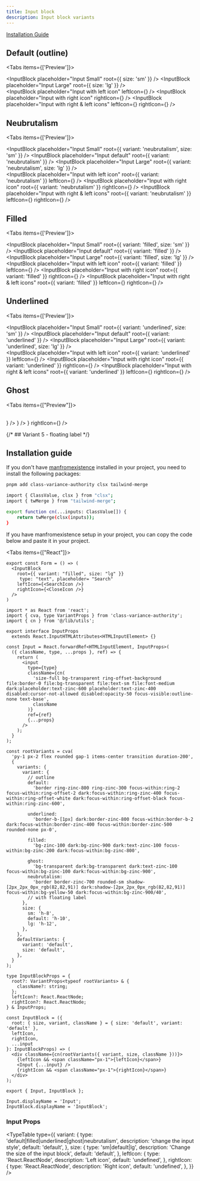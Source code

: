 ```yaml
---
title: Input block
description: Input block variants
---
```



<a href="#installation-guide">Installation Guide</a>

## Default (outline)

<Tabs items={['Preview']}>
  <Tab value="Preview">
    <div className="py-4 mx-auto max-w-xl space-y-3">
      <InputBlock placeholder="Input Small" root={{ size: 'sm' }} />
      <InputBlock placeholder="Input default" />
      <InputBlock placeholder="Input Large" root={{ size: 'lg' }} />
      <br />
      <InputBlock
        placeholder="Input with left icon"
        leftIcon={<IoSearchSharp className="text-zinc-500" />}
      />
      <InputBlock
        placeholder="Input with right icon"
        rightIcon={<IoSearchSharp className="text-zinc-500" />}
      />
      <InputBlock
        placeholder="Input with right & left icons"
        leftIcon={<IoSearchSharp className="text-zinc-500" />}
        rightIcon={<BiSolidSend className="text-zinc-600" />}
      />
    </div>
  </Tab>
</Tabs>

## Neubrutalism

<Tabs items={['Preview']}>
  <Tab value="Preview">
    <div className="py-4 mx-auto max-w-xl space-y-3">
      <InputBlock
        placeholder="Input Small"
        root={{ variant: 'neubrutalism', size: 'sm' }}
      />
      <InputBlock
        placeholder="Input default"
        root={{ variant: 'neubrutalism' }}
      />
      <InputBlock
        placeholder="Input Large"
        root={{ variant: 'neubrutalism', size: 'lg' }}
      />
      <br />
      <InputBlock
        placeholder="Input with left icon"
        root={{ variant: 'neubrutalism' }}
        leftIcon={<IoSearchSharp className="text-zinc-500" />}
      />
      <InputBlock
        placeholder="Input with right icon"
        root={{ variant: 'neubrutalism' }}
        rightIcon={<IoSearchSharp className="text-zinc-500" />}
      />
      <InputBlock
        placeholder="Input with right & left icons"
        root={{ variant: 'neubrutalism' }}
        leftIcon={<IoSearchSharp className="text-zinc-500" />}
        rightIcon={<BiSolidSend className="text-zinc-600" />}
      />
    </div>
  </Tab>
</Tabs>

## Filled

<Tabs items={['Preview']}>
  <Tab value="Preview">
    <div className="py-4 mx-auto max-w-xl space-y-3">
      <InputBlock
        placeholder="Input Small"
        root={{ variant: 'filled', size: 'sm' }}
      />
      <InputBlock placeholder="Input default" root={{ variant: 'filled' }} />
      <InputBlock
        placeholder="Input Large"
        root={{ variant: 'filled', size: 'lg' }}
      />
      <br />
      <InputBlock
        placeholder="Input with left icon"
        root={{ variant: 'filled' }}
        leftIcon={<IoSearchSharp className="text-zinc-500" />}
      />
      <InputBlock
        placeholder="Input with right icon"
        root={{ variant: 'filled' }}
        rightIcon={<IoSearchSharp className="text-zinc-500" />}
      />
      <InputBlock
        placeholder="Input with right & left icons"
        root={{ variant: 'filled' }}
        leftIcon={<IoSearchSharp className="text-zinc-500" />}
        rightIcon={<BiSolidSend className="text-zinc-600" />}
      />
    </div>
  </Tab>
</Tabs>

## Underlined

<Tabs items={['Preview']}>
  <Tab value="Preview">
    <div className="py-4 mx-auto max-w-xl space-y-3">
      <InputBlock
        placeholder="Input Small"
        root={{ variant: 'underlined', size: 'sm' }}
      />
      <InputBlock
        placeholder="Input default"
        root={{ variant: 'underlined' }}
      />
      <InputBlock
        placeholder="Input Large"
        root={{ variant: 'underlined', size: 'lg' }}
      />
      <br />
      <InputBlock
        placeholder="Input with left icon"
        root={{ variant: 'underlined' }}
        leftIcon={<IoSearchSharp className="text-zinc-500" />}
      />
      <InputBlock
        placeholder="Input with right icon"
        root={{ variant: 'underlined' }}
        rightIcon={<IoSearchSharp className="text-zinc-500" />}
      />
      <InputBlock
        placeholder="Input with right & left icons"
        root={{ variant: 'underlined' }}
        leftIcon={<IoSearchSharp className="text-zinc-500" />}
        rightIcon={<BiSolidSend className="text-zinc-600" />}
      />
    </div>
  </Tab>
</Tabs>

## Ghost

<Tabs items={["Preview"]}>

  <Tab value="Preview">
    <div className="py-4 mx-auto max-w-xl space-y-3">
        <InputBlock
           placeholder= "Input Small" 
          root={{variant:"ghost", size:"sm" }}
          />
        <InputBlock
           placeholder= "Input default" 
          root={{variant:"ghost",  }}
          />
        <InputBlock
           placeholder= "Input Large" 
          root={{variant:"ghost", size: "lg" }}
          />
        <br/>
        <InputBlock
           placeholder= "Input with left icon" 
          root={{variant:"ghost",}}
          leftIcon={<IoSearchSharp className="text-zinc-500" />}
          />
        <InputBlock
           placeholder= "Input with right icon" 
          root={{variant:"ghost",}}
          rightIcon={<IoSearchSharp className="text-zinc-500" />}
          />
        <InputBlock
           placeholder= "Input with right & left icons" 
          root={{variant:"ghost",}}
          leftIcon={<IoSearchSharp className="text-zinc-500" />}
          rightIcon={<BiSolidSend className="text-zinc-600" />}
          />
    </div>
  </Tab>
  <Tab value="React">
</Tab>
</Tabs>

{/* ## Variant 5 - floating label */}

## Installation guide

If you don't have [manfromexistence](https://ui.manfromexistence.com/docs/installation) installed in your project, you need to install the following packages:

```bash title="Terminal"
pnpm add class-variance-authority clsx tailwind-merge
```

```bash title="cn.tsx"
import { ClassValue, clsx } from "clsx";
import { twMerge } from "tailwind-merge";

export function cn(...inputs: ClassValue[]) {
    return twMerge(clsx(inputs));
}
```

If you have manfromexistence setup in your project, you can copy the code below and paste it in your project.

<Tabs items={["React"]}>
  <Tab value="React">
```tsx title="Usage.tsx"
export const Form = () => (
  <InputBlock
    root={{ variant: "filled", size: "lg" }}
     type: "text", placeholder= "Search" 
    leftIcon={<SearchIcon />}
    rightIcon={<CloseIcon />}
  />
)
```

```tsx title="Input.tsx"
import * as React from 'react';
import { cva, type VariantProps } from 'class-variance-authority';
import { cn } from '@/lib/utils';

export interface InputProps
  extends React.InputHTMLAttributes<HTMLInputElement> {}

const Input = React.forwardRef<HTMLInputElement, InputProps>(
  ({ className, type, ...props }, ref) => {
    return (
      <input
        type={type}
        className={cn(
          'size-full bg-transparent ring-offset-background file:border-0 file:bg-transparent file:text-sm file:font-medium dark:placeholder:text-zinc-600 placeholder:text-zinc-400 disabled:cursor-not-allowed disabled:opacity-50 focus-visible:outline-none text-base',
          className
        )}
        ref={ref}
        {...props}
      />
    );
  }
);

const rootVariants = cva(
  'py-1 px-2 flex rounded gap-1 items-center transition duration-200',
  {
    variants: {
      variant: {
        // outline
        default:
          'border ring-zinc-800 ring-zinc-300 focus-within:ring-2 focus-within:ring-offset-2 dark:focus-within:ring-zinc-400 focus-within:ring-offset-white dark:focus-within:ring-offset-black focus-within:ring-zinc-600',

        underlined:
          'border-b-[1px] dark:border-zinc-800 focus-within:border-b-2 dark:focus-within:border-zinc-400 focus-within:border-zinc-500 rounded-none px-0',

        filled:
          'bg-zinc-100 dark:bg-zinc-900 dark:text-zinc-100 focus-within:bg-zinc-200 dark:focus-within:bg-zinc-800',

        ghost:
          'bg-transparent dark:bg-transparent dark:text-zinc-100 focus-within:bg-zinc-100 dark:focus-within:bg-zinc-900',
        neubrutalism:
          'border border-zinc-700 rounded-sm shadow-[2px_2px_0px_rgb(82,82,91)] dark:shadow-[2px_2px_0px_rgb(82,82,91)] focus-within:bg-yellow-50 dark:focus-within:bg-zinc-900/40',
        // with floating label
      },
      size: {
        sm: 'h-8',
        default: 'h-10',
        lg: 'h-12',
      },
    },
    defaultVariants: {
      variant: 'default',
      size: 'default',
    },
  }
);

type InputBlockProps = {
  root?: VariantProps<typeof rootVariants> & {
    className?: string;
  };
  leftIcon?: React.ReactNode;
  rightIcon?: React.ReactNode;
} & InputProps;

const InputBlock = ({
  root: { size, variant, className } = { size: 'default', variant: 'default' },
  leftIcon,
  rightIcon,
  ...input
}: InputBlockProps) => (
  <div className={cn(rootVariants({ variant, size, className }))}>
    {leftIcon && <span className="px-1">{leftIcon}</span>}
    <Input {...input} />
    {rightIcon && <span className="px-1">{rightIcon}</span>}
  </div>
);

export { Input, InputBlock };

Input.displayName = 'Input';
InputBlock.displayName = 'InputBlock';
```

</Tab>
</Tabs>

### Input Props

<TypeTable
  type={{
    variant: {
      type: 'default|filled|underlined|ghost|neubrutalism',
      description: 'change the input style',
      default: 'default',
    },
    size: {
      type: 'sm|default|lg',
      description: 'Change the size of the input block',
      default: 'default',
    },
    leftIcon: {
      type: 'React.ReactNode',
      description: 'Left icon',
      default: 'undefined',
    },
    rightIcon: {
      type: 'React.ReactNode',
      description: 'Right icon',
      default: 'undefined',
    },
  }}
/>
